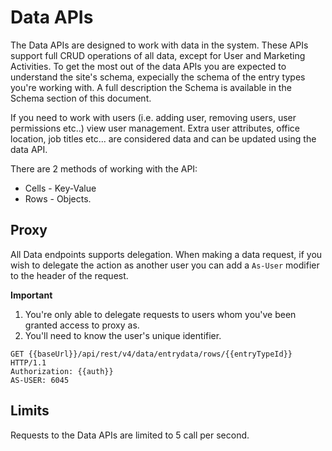 # Data APIs

The Data APIs are designed to work with data in the system. These APIs support full CRUD operations of all data, except for User and Marketing Activities. To get the most out of the data APIs you are expected to understand the site's schema, expecially the schema of the entry types you're working with. A full description the Schema is available in the Schema section of this document.

If you need to work with users (i.e. adding user, removing users, user permissions etc..) view user management. Extra user attributes, office location, job titles etc... are considered data and can be updated using the data API.

There are 2 methods of working with the API:
* Cells - Key-Value
* Rows - Objects.

## Proxy

All Data endpoints supports delegation. When making a data request, if you wish to delegate the action as another user you can add a `As-User` modifier to the header of the request.

**Important**

1. You're only able to delegate requests to users whom you've been granted access to proxy as.
2. You'll need to know the user's unique identifier.

```
GET {{baseUrl}}/api/rest/v4/data/entrydata/rows/{{entryTypeId}} HTTP/1.1
Authorization: {{auth}}
AS-USER: 6045
```

## Limits

Requests to the Data APIs are limited to 5 call per second.
